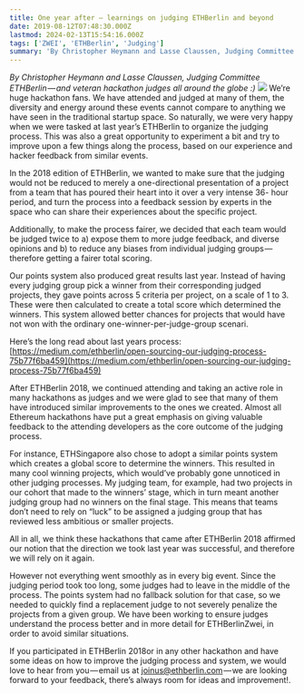 ```yaml
---
title: One year after — learnings on judging ETHBerlin and beyond
date: 2019-08-12T07:48:30.000Z
lastmod: 2024-02-13T15:54:16.000Z
tags: ['ZWEI', 'ETHBerlin', 'Judging']
summary: 'By Christopher Heymann and Lasse Claussen, Judging Committee ETHBerlin — and veteran hackathon judges all around the globe :)'
---
```


_By Christopher Heymann and Lasse Claussen, Judging Committee ETHBerlin — and veteran hackathon judges all around the globe :)_
![](https://cdn-images-1.medium.com/max/800/1*axUOGuE426kNdaKbTyQzFQ.jpeg)
We’re huge hackathon fans. We have attended and judged at many of them, the diversity and energy around these events cannot compare to anything we have seen in the traditional startup space. So naturally, we were very happy when we were tasked at last year’s ETHBerlin to organize the judging process. This was also a great opportunity to experiment a bit and try to improve upon a few things along the process, based on our experience and hacker feedback from similar events.

In the 2018 edition of ETHBerlin, we wanted to make sure that the judging would not be reduced to merely a one-directional presentation of a project from a team that has poured their heart into it over a very intense 36- hour period, and turn the process into a feedback session by experts in the space who can share their experiences about the specific project.

Additionally, to make the process fairer, we decided that each team would be judged twice to a) expose them to more judge feedback, and diverse opinions and b) to reduce any biases from individual judging groups — therefore getting a fairer total scoring.

Our points system also produced great results last year. Instead of having every judging group pick a winner from their corresponding judged projects, they gave points across 5 criteria per project, on a scale of 1 to 3. These were then calculated to create a total score which determined the winners. This system allowed better chances for projects that would have not won with the ordinary one-winner-per-judge-group scenari.

Here’s the long read about last years process: [https://medium.com/ethberlin/open-sourcing-our-judging-process-75b77f6ba459](https://medium.com/ethberlin/open-sourcing-our-judging-process-75b77f6ba459)

After ETHBerlin 2018, we continued attending and taking an active role in many hackathons as judges and we were glad to see that many of them have introduced similar improvements to the ones we created. Almost all Ethereum hackathons have put a great emphasis on giving valuable feedback to the attending developers as the core outcome of the judging process.

For instance, ETHSingapore also chose to adopt a similar points system which creates a global score to determine the winners. This resulted in many cool winning projects, which would’ve probably gone unnoticed in other judging processes. My judging team, for example, had two projects in our cohort that made to the winners’ stage, which in turn meant another judging group had no winners on the final stage. This means that teams don’t need to rely on “luck” to be assigned a judging group that has reviewed less ambitious or smaller projects.

All in all, we think these hackathons that came after ETHBerlin 2018 affirmed our notion that the direction we took last year was successful, and therefore we will rely on it again.

However not everything went smoothly as in every big event. Since the judging period took too long, some judges had to leave in the middle of the process. The points system had no fallback solution for that case, so we needed to quickly find a replacement judge to not severely penalize the projects from a given group. We have been working to ensure judges understand the process better and in more detail for ETHBerlinZwei, in order to avoid similar situations.

If you participated in ETHBerlin 2018or in any other hackathon and have some ideas on how to improve the judging process and system, we would love to hear from you — email us at joinus@ethberlin.com — we are looking forward to your feedback, there’s always room for ideas and improvement!.
